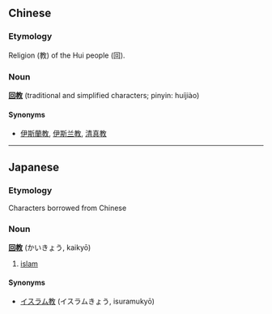 ==Chinese==
===Etymology===
Religion (教) of the Hui people (回).

===Noun===
'''[[回]][[教]]''' (traditional and simplified characters; pinyin: huíjiào)

====Synonyms====
*[[伊斯蘭教]], [[伊斯兰教]], [[清真教]]
----

==Japanese==
===Etymology===
Characters borrowed from Chinese

===Noun===
'''[[回]][[教]]''' (かいきょう, kaikyō)

# [[islam]]

====Synonyms====
*[[イスラム教]] (イスラムきょう, isuramukyō)